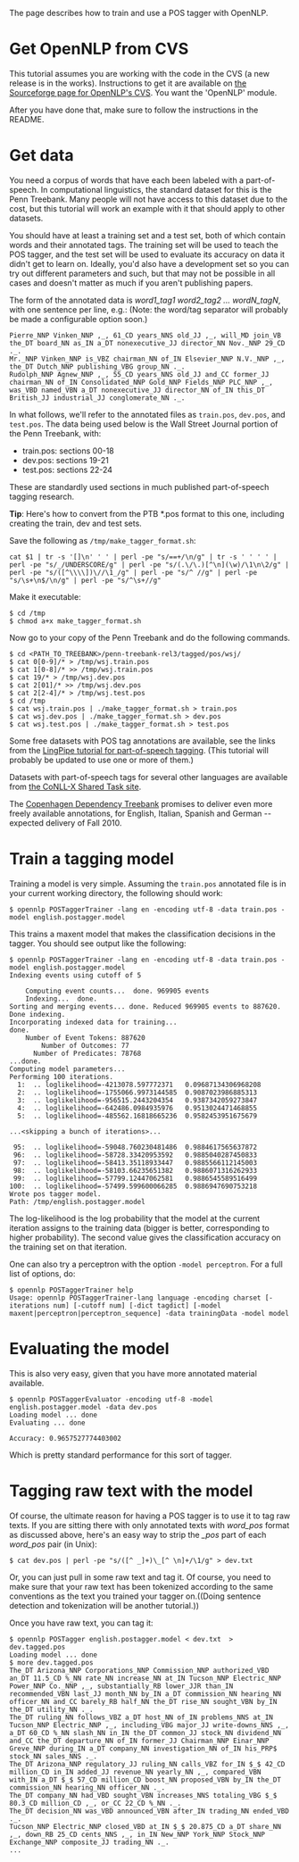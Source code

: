 The page describes how to train and use a POS tagger with OpenNLP.

= Get OpenNLP from CVS =


This tutorial assumes you are working with the code in the CVS (a new release is in the works). Instructions to get it are available on [https://sourceforge.net/scm/?type=cvs&group_id=3368 the Sourceforge page for OpenNLP's CVS]. You want the 'OpenNLP' module.

After you have done that, make sure to follow the instructions in the README.

= Get data =

You need a corpus of words that have each been labeled with a part-of-speech. In computational linguistics, the standard dataset for this is the Penn Treebank. Many people will not have access to this dataset due to the cost, but this tutorial will work an example with it that should apply to other datasets.

You should have at least a training set and a test set, both of which contain words and their annotated tags. The training set will be used to teach the POS tagger, and the test set will be used to evaluate its accuracy on data it didn't get to learn on. Ideally, you'd also have a development set so you can try out different parameters and such, but that may not be possible in all cases and doesn't matter as much if you aren't publishing papers.

The form of the annotated data is ''word1_tag1 word2_tag2 ... wordN_tagN'', with one sentence per line, e.g.: (Note: the word/tag separator will probably be made a configurable option soon.)

<pre>
Pierre_NNP Vinken_NNP ,_, 61_CD years_NNS old_JJ ,_, will_MD join_VB the_DT board_NN as_IN a_DT nonexecutive_JJ director_NN Nov._NNP 29_CD ._.
Mr._NNP Vinken_NNP is_VBZ chairman_NN of_IN Elsevier_NNP N.V._NNP ,_, the_DT Dutch_NNP publishing_VBG group_NN ._.
Rudolph_NNP Agnew_NNP ,_, 55_CD years_NNS old_JJ and_CC former_JJ chairman_NN of_IN Consolidated_NNP Gold_NNP Fields_NNP PLC_NNP ,_, was_VBD named_VBN a_DT nonexecutive_JJ director_NN of_IN this_DT British_JJ industrial_JJ conglomerate_NN ._.
</pre>

In what follows, we'll refer to the annotated files as <code>train.pos</code>, <code>dev.pos</code>, and <code>test.pos</code>.  The data being used below is the Wall Street Journal portion of the Penn Treebank, with:

* train.pos: sections 00-18
* dev.pos: sections 19-21
* test.pos: sections 22-24

These are standardly used sections in much published part-of-speech tagging research. 

'''Tip''': Here's how to convert from the PTB *.pos format to this one, including creating the train, dev and test sets.

Save the following as <code>/tmp/make_tagger_format.sh</code>:
<pre>
cat $1 | tr -s '[]\n' ' ' | perl -pe "s/==+/\n/g" | tr -s ' ' ' ' | perl -pe "s/_/UNDERSCORE/g" | perl -pe "s/(.\/\.)[^\n](\w)/\1\n\2/g" | perl -pe "s/([^\\\\])\//\1_/g" | perl -pe "s/^ //g" | perl -pe "s/\s+\n$/\n/g" | perl -pe "s/^\s+//g"
</pre>

Make it executable:
<pre>
$ cd /tmp
$ chmod a+x make_tagger_format.sh
</pre>

Now go to your copy of the Penn Treebank and do the following commands.

<pre>
$ cd <PATH_TO_TREEBANK>/penn-treebank-rel3/tagged/pos/wsj/
$ cat 0[0-9]/* > /tmp/wsj.train.pos
$ cat 1[0-8]/* >> /tmp/wsj.train.pos
$ cat 19/* > /tmp/wsj.dev.pos
$ cat 2[01]/* >> /tmp/wsj.dev.pos
$ cat 2[2-4]/* > /tmp/wsj.test.pos
$ cd /tmp
$ cat wsj.train.pos | ./make_tagger_format.sh > train.pos
$ cat wsj.dev.pos | ./make_tagger_format.sh > dev.pos
$ cat wsj.test.pos | ./make_tagger_format.sh > test.pos
</pre>

Some free datasets with POS tag annotations are available, see the links from the [http://alias-i.com/lingpipe/demos/tutorial/posTags/read-me.html LingPipe tutorial for part-of-speech tagging]. (This tutorial will probably be updated to use one or more of them.) 

Datasets with part-of-speech tags for several other languages are available from [http://nextens.uvt.nl/~conll/free_data.html the CoNLL-X Shared Task site].

The [http://code.google.com/p/copenhagen-dependency-treebank/wiki/CDT Copenhagen Dependency Treebank] promises to deliver even more freely available annotations, for English, Italian, Spanish and German -- expected delivery of Fall 2010.

= Train a tagging model =

Training a model is very simple. Assuming the <code>train.pos</code> annotated file is in your current working directory, the following should work:

<pre>
$ opennlp POSTaggerTrainer -lang en -encoding utf-8 -data train.pos -model english.postagger.model
</pre>


This trains a maxent model that makes the classification decisions in the tagger. You should see output like the following:

<pre>
$ opennlp POSTaggerTrainer -lang en -encoding utf-8 -data train.pos -model english.postagger.model 
Indexing events using cutoff of 5

	Computing event counts...  done. 969905 events
	Indexing...  done.
Sorting and merging events... done. Reduced 969905 events to 887620.
Done indexing.
Incorporating indexed data for training...  
done.
	Number of Event Tokens: 887620
	    Number of Outcomes: 77
	  Number of Predicates: 78768
...done.
Computing model parameters...
Performing 100 iterations.
  1:  .. loglikelihood=-4213078.597772371	0.09687134306968208
  2:  .. loglikelihood=-1755066.9973144585	0.9087023986885313
  3:  .. loglikelihood=-956515.2443204354	0.9387342059273847
  4:  .. loglikelihood=-642486.0984935976	0.9513024471468855
  5:  .. loglikelihood=-485562.16818665236	0.9582453951675679

...<skipping a bunch of iterations>...

 95:  .. loglikelihood=-59048.760230481486	0.9884617565637872
 96:  .. loglikelihood=-58728.33420953592	0.9885040287450833
 97:  .. loglikelihood=-58413.35118933447	0.9885566112145003
 98:  .. loglikelihood=-58103.66235651382	0.9886071316262933
 99:  .. loglikelihood=-57799.12447062581	0.9886545589516499
100:  .. loglikelihood=-57499.599600066285	0.9886947690753218
Wrote pos tagger model.
Path: /tmp/english.postagger.model
</pre>

The log-likelihood is the log probability that the model at the current iteration assigns to the training data (bigger is better, corresponding to higher probability). The second value gives the classification accuracy on the training set on that iteration.

One can also try a perceptron with the option <code>-model perceptron</code>. For a full list of options, do:

<pre>
$ opennlp POSTaggerTrainer help
Usage: opennlp POSTaggerTrainer-lang language -encoding charset [-iterations num] [-cutoff num] [-dict tagdict] [-model maxent|perceptron|perceptron_sequence] -data trainingData -model model 
</pre>

= Evaluating the model =

This is also very easy, given that you have more annotated material available.

<pre>
$ opennlp POSTaggerEvaluator -encoding utf-8 -model english.postagger.model -data dev.pos 
Loading model ... done
Evaluating ... done

Accuracy: 0.9657527774403002
</pre>

Which is pretty standard performance for this sort of tagger.

= Tagging raw text with the model =

Of course, the ultimate reason for having a POS tagger is to use it to tag raw texts. If you are sitting there with only annotated texts with ''word_pos'' format as discussed above, here's an easy way to strip the ''_pos'' part of each ''word_pos'' pair (in Unix):

<pre>
$ cat dev.pos | perl -pe "s/([^ _]+)\_[^ \n]+/\1/g" > dev.txt
</pre>

Or, you can just pull in some raw text and tag it. Of course, you need to make sure that your raw text has been tokenized according to the same conventions as the text you trained your tagger on.((Doing sentence detection and tokenization will be another tutorial.))

Once you have raw text, you can tag it:

<pre>
$ opennlp POSTagger english.postagger.model < dev.txt  > dev.tagged.pos
Loading model ... done
$ more dev.tagged.pos 
The_DT Arizona_NNP Corporations_NNP Commission_NNP authorized_VBD an_DT 11.5_CD %_NN rate_NN increase_NN at_IN Tucson_NNP Electric_NNP Power_NNP Co._NNP ,_, substantially_RB lower_JJR than_IN recommended_VBN last_JJ month_NN by_IN a_DT commission_NN hearing_NN officer_NN and_CC barely_RB half_NN the_DT rise_NN sought_VBN by_IN the_DT utility_NN ._.
The_DT ruling_NN follows_VBZ a_DT host_NN of_IN problems_NNS at_IN Tucson_NNP Electric_NNP ,_, including_VBG major_JJ write-downs_NNS ,_, a_DT 60_CD %_NN slash_NN in_IN the_DT common_JJ stock_NN dividend_NN and_CC the_DT departure_NN of_IN former_JJ Chairman_NNP Einar_NNP Greve_NNP during_IN a_DT company_NN investigation_NN of_IN his_PRP$ stock_NN sales_NNS ._.
The_DT Arizona_NNP regulatory_JJ ruling_NN calls_VBZ for_IN $_$ 42_CD million_CD in_IN added_JJ revenue_NN yearly_NN ,_, compared_VBN with_IN a_DT $_$ 57_CD million_CD boost_NN proposed_VBN by_IN the_DT commission_NN hearing_NN officer_NN ._.
The_DT company_NN had_VBD sought_VBN increases_NNS totaling_VBG $_$ 80.3_CD million_CD ,_, or_CC 22_CD %_NN ._.
The_DT decision_NN was_VBD announced_VBN after_IN trading_NN ended_VBD ._.
Tucson_NNP Electric_NNP closed_VBD at_IN $_$ 20.875_CD a_DT share_NN ,_, down_RB 25_CD cents_NNS ,_, in_IN New_NNP York_NNP Stock_NNP Exchange_NNP composite_JJ trading_NN ._.
...
</pre>
